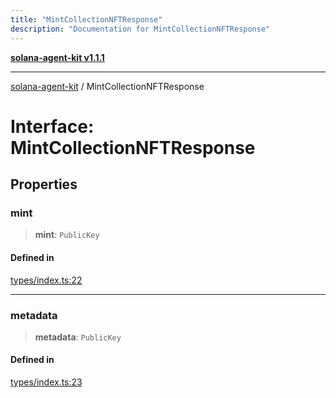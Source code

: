 ```yaml
---
title: "MintCollectionNFTResponse"
description: "Documentation for MintCollectionNFTResponse"
---
```


[**solana-agent-kit v1.1.1**](../README.md)

***

[solana-agent-kit](../README.md) / MintCollectionNFTResponse

# Interface: MintCollectionNFTResponse

## Properties

### mint

> **mint**: `PublicKey`

#### Defined in

[types/index.ts:22](https://github.com/scriptscrypt/solana-agent-kit/blob/a820222cbc6538b7b24a8b29ee43679a229c9635/src/types/index.ts#L22)

***

### metadata

> **metadata**: `PublicKey`

#### Defined in

[types/index.ts:23](https://github.com/scriptscrypt/solana-agent-kit/blob/a820222cbc6538b7b24a8b29ee43679a229c9635/src/types/index.ts#L23)
